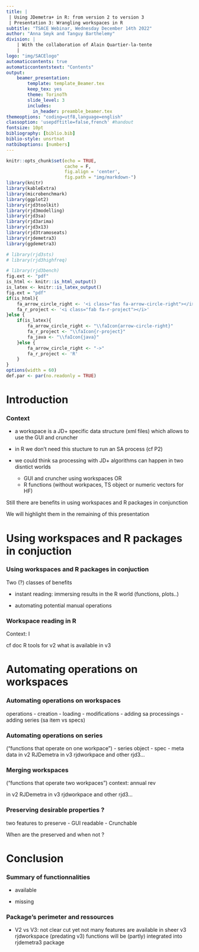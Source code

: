 ```yaml
---
title: |
 | Using JDemetra+ in R: from version 2 to version 3 
 | Presentation 3: Wrangling workspaces in R
subtitle: "TSACE Webinar, Wednesday December 14th 2022"
author: "Anna Smyk and Tanguy Barthelemy"
division: |
    | With the collaboration of Alain Quartier-la-tente
    | 
logo: "img/SACElogo"
automaticcontents: true
automaticcontentstext: "Contents"
output:
    beamer_presentation:
        template: template_Beamer.tex
        keep_tex: yes
        theme: TorinoTh
        slide_level: 3
        includes:
          in_header: preamble_beamer.tex
themeoptions: "coding=utf8,language=english"
classoption: 'usepdftitle=false,french' #handout
fontsize: 10pt
bibliography: [biblio.bib]
biblio-style: unsrtnat
natbiboptions: [numbers]
---
```


```r
knitr::opts_chunk$set(echo = TRUE,
                      cache = F, 
                      fig.align = 'center',
                      fig.path = "img/markdown-")
library(knitr)
library(kableExtra)
library(microbenchmark)
library(ggplot2)
library(rjd3toolkit)
library(rjd3modelling)
library(rjd3sa)
library(rjd3arima)
library(rjd3x13)
library(rjd3tramoseats)
library(rjdemetra3)
library(ggdemetra3)

# library(rjd3sts)
# library(rjd3highfreq)

# library(rjd3bench)
fig.ext <- "pdf"
is_html <- knitr::is_html_output()
is_latex <- knitr::is_latex_output()
fig.ext = "pdf"
if(is_html){
    fa_arrow_circle_right <- '<i class="fas fa-arrow-circle-right"></i>'
    fa_r_project <- '<i class="fab fa-r-project"></i>'
}else {
    if(is_latex){
        fa_arrow_circle_right <- "\\faIcon{arrow-circle-right}"
        fa_r_project <- "\\faIcon{r-project}"
        fa_java <- "\\faIcon{java}"
    }else {
        fa_arrow_circle_right <- "->"
        fa_r_project <- 'R'
    }
}
options(width = 60)
def.par <- par(no.readonly = TRUE)
```

# Introduction

### Context 

- a workspace is a JD+ specific data structure (xml files) which allows to use the GUI and cruncher 

- in R we don't need this stucture to run an SA process (cf P2)

- we could think sa processing with JD+ algorithms can happen in two disntict worlds 
  - GUI and cruncher using workspaces OR
  - R functions (without workpaces, TS object or numeric vectors for HF)

Still there are benefits in using workspaces and R packages in conjunction

We will highlight them in the remaining of this presentation 

# Using workspaces and R packages in conjuction

### Using workspaces and R packages in conjuction 

Two (?) classes of benefits

- instant reading: immersing results in the R world (functions, plots..)

- automating potential manual operations 

### Workspace reading in R

Context: I 

cf doc R tools for v2
what is available in v3

# Automating operations on workspaces 

### Automating operations on workspaces 

operations 
- creation 
- loading 
- modifications 
  - adding sa processings
  - adding series (sa item vs specs)


### Automating operations on series 
("functions that operate on one workpace")
- series object
- spec 
- meta data
in v2 RJDemetra 
in v3 rjdworkpace and other rjd3...

### Merging workspaces 
("functions that operate two workpaces")
context: annual rev

in v2 RJDemetra 
in v3 rjdworkpace and other rjd3...

### Preserving desirable properties ?

two features to preserve
- GUI readable 
- Crunchable 

When are the preserved and when not ?


# Conclusion

### Summary of functionnalities 

- available 

- missing 



### Package's perimeter and  ressources

- V2 vs V3: not clear cut yet
not many features are available in sheer v3
rjdworkspace (predating v3) functions will be (partly) integrated into rjdemetra3 package





